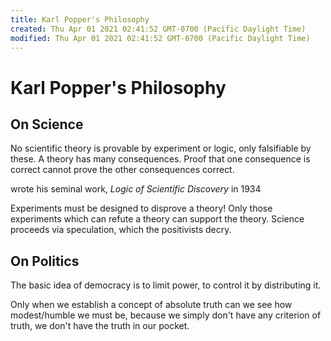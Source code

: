 ```yaml
---
title: Karl Popper's Philosophy
created: Thu Apr 01 2021 02:41:52 GMT-0700 (Pacific Daylight Time)
modified: Thu Apr 01 2021 02:41:52 GMT-0700 (Pacific Daylight Time)
---
```

# Karl Popper's Philosophy

## On Science

No scientific theory is provable by experiment or logic, only falsifiable by these. A theory has many consequences. Proof that one consequence is correct cannot prove the other consequences correct.

wrote his seminal work, *Logic of Scientific Discovery* in 1934

Experiments must be designed to disprove a theory! Only those experiments which can refute a theory can support the theory. Science proceeds via speculation, which the positivists decry.

## On Politics

The basic idea of democracy is to limit power, to control it by distributing it.

Only when we establish a concept of absolute truth can we see how modest/humble we must be, because we simply don't have any criterion of truth, we don't have the truth in our pocket.
